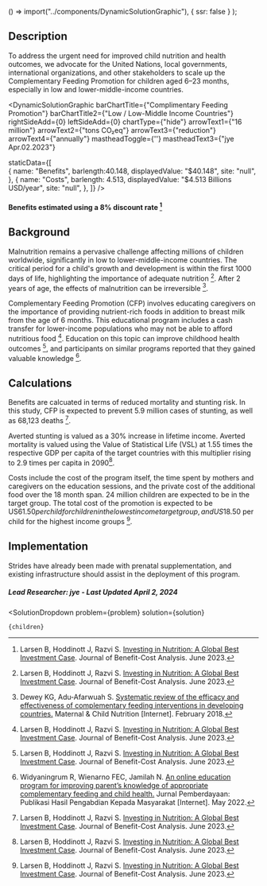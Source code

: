 

  () => import("../components/DynamicSolutionGraphic"),
  { ssr: false }
);


## Description

To address the urgent need for improved child nutrition and health outcomes, we advocate for the United Nations, local governments, international organizations, and other stakeholders to scale up the Complementary Feeding Promotion for children aged 6–23 months, especially in low and lower-middle-income countries. 

<DynamicSolutionGraphic
  barChartTitle={"Complimentary Feeding Promotion"}
  barChartTitle2={"Low / Low-Middle Income Countries"}
  rightSideAdd={0}
  leftSideAdd={0}
  chartType={"hide"}
  arrowText1={"16 million"}
  arrowText2={"tons CO₂eq"}
  arrowText3={"reduction"}
  arrowText4={"annually"}
  mastheadToggle={''}
  mastheadText3={"jye Apr.02.2023"}
  
  
  staticData={[   
     {
      name: "Benefits",
      barlength:40.148,
      displayedValue: "$40.148",
      site: "null",
    },
    {
      name: "Costs",
      barlength: 4.513,
      displayedValue: "$4.513 Billions USD/year",
      site: "null",
    }, 
  ]}
/>

#### Benefits estimated using a 8% discount rate [^"1"]


## Background

Malnutrition remains a pervasive challenge affecting millions of children worldwide, significantly in low to lower-middle-income countries. The critical period for a child's growth and development is within the first 1000 days of life, highlighting the importance of adequate nutrition [^"1"]. After 2 years of age, the effects of malnutrition can be irreversible [^"3"]. 

Complementary Feeding Promotion (CFP) involves educating caregivers on the importance of providing nutrient-rich foods in addition to breast milk from the age of 6 months. This educational program includes a cash transfer for lower-income populations who may not be able to afford nutritious food [^"1"]. Education on this topic can improve childhood health outcomes [^"1"], and participants on similar programs reported that they gained valuable knowledge [^"2"]. 

## Calculations

Benefits are calcuated in terms of reduced mortality and stunting risk. In this study, CFP is expected to prevent 5.9 million cases of stunting, as well as 68,123 deaths [^"1"]. 

Averted stunting is valued as a 30% increase in lifetime income. Averted mortality is valued using the Value of Statistical Life (VSL) at 1.55 times the respective GDP per capita of the target countries with this multiplier rising to 2.9 times per capita in 2090[^"1"].

Costs include the cost of the program itself, the time spent by mothers and caregivers on the education sessions, and the private cost of the additional food over the 18 month span. 24 million children are expected to be in the target group. The total cost of the promotion is expected to be US$61.50 per child for children in the lowest income target group, and US$18.50 per child for the highest income groups [^"1"].

## Implementation

Strides have already been made with prenatal supplementation, and existing infrastructure should assist in the deployment of this program. 

##### Lead Researcher: jye - Last Updated April 2, 2024



[^"1"]: Larsen B, Hoddinott J, Razvi S. [Investing in Nutrition: A Global Best Investment Case](https://doi.org/10.1017/bca.2023.22). Journal of Benefit-Cost Analysis. June 2023.
[^"2"]: Widyaningrum R, Wienarno FEC, Jamilah N. [An online education program for improving parent’s knowledge of appropriate complementary feeding and child health.](http://dx.doi.org/10.12928/jpm.v6i1.5171) Jurnal Pemberdayaan: Publikasi Hasil Pengabdian Kepada Masyarakat [Internet]. May 2022.
[^"3"]: Dewey KG, Adu‐Afarwuah S. [Systematic review of the efficacy and effectiveness of complementary feeding interventions in developing countries.](http://dx.doi.org/10.1111/j.1740-8709.2007.00124.x) Maternal & Child Nutrition [Internet]. February 2018.


  <SolutionDropdown 
    problem={problem} 
    solution={solution}
  >
    {children}
  </SolutionDropdown>
